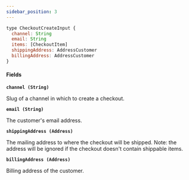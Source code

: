 ```yaml
---
sidebar_position: 3
---
```


```javascript
type CheckoutCreateInput {
  channel: String
  email: String
  items: [CheckoutItem]
  shippingAddress: AddressCustomer
  billingAddress: AddressCustomer
}
```

#### Fields

**`channel (String)`**

Slug of a channel in which to create a checkout.

**`email (String)`**

The customer's email address.

**`shippingAddress (Address)`**

The mailing address to where the checkout will be shipped. Note: the address
will be ignored if the checkout doesn't contain shippable items.

**`billingAddress (Address)`**

Billing address of the customer.
